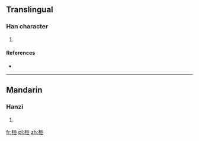 ==Translingual==

===Han character===
{{Han char|rn=75|rad=木|as=06|sn=10|four=|canj=木尸中中 (DSLL)}}

# {{defn|Han|sort=木06}}

====References====
* {{Han ref|kx=0522.020|dkj=14692|hdz=21195.070|uh=6815|ud=26645}}

----

==Mandarin==

===Hanzi===
{{cmn-hanzi|pin=[[zhēn]] ([[zhen1]])|wg=chen<sup>1</sup>}}

# {{defn|Mandarin|sort=木06}}

[[fr:栕]]
[[pl:栕]]
[[zh:栕]]